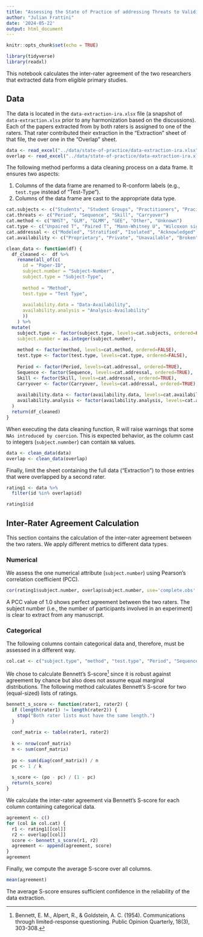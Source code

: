```yaml
---
title: "Assessing the State of Practice of addressing Threats to Validity in Crossover-Design Experiments: Interrater Agreement"
author: "Julian Frattini"
date: '2024-05-22'
output: html_document
---
```


```r
knitr::opts_chunk$set(echo = TRUE)

library(tidyverse)
library(readxl)
```

This notebook calculates the inter-rater agreement of the two researchers that extracted data from eligible primary studies.

## Data

The data is located in the `data-extraction-ira.xlsx` file (a snapshot of `data-extraction.xlsx` prior to any harmonization based on the discussions).
Each of the papers extracted from by both raters is assigned to one of the raters.
That rater contributed their extraction in the "Extraction" sheet of that file, the over one in the "Overlap" sheet.

```r
data <- read_excel("../data/state-of-practice/data-extraction-ira.xlsx", sheet="Extraction", skip=2)
overlap <- read_excel("../data/state-of-practice/data-extraction-ira.xlsx", sheet="Overlap", skip=2)
```

The following method performs a data cleaning process on a data frame. 
It ensures two aspects:

1. Columns of the data frame are renamed to R-conform labels (e.g., `test.type` instead of "Test-Type").
2. Columns of the data frame are cast to the appropriate data type.

```r
cat.subjects <- c("Students", "Student Groups", "Practitioners", "Pracititioner Groups", "Both", "Mixed Groups", "Researchers", "Unknown", "Other")
cat.threats <- c("Period", "Sequence", "Skill", "Carryover")
cat.method <- c("NHST", "GLM", "GLMM", "GEE", "Other", "Unknown")
cat.type <- c("Unpaired T", "Paired T", "Mann-Whitney U", "Wilcoxon signed-rank", "ANOVA", "Kruskal-Wallis", "Other")
cat.addressal <- c("Modeled", "Stratified", "Isolated", "Acknowledged", "Neglected", "Ignored")
cat.availability <- c("Proprietary", "Private", "Unavailable", "Broken", "Upon Request", "Reachable", "Open Source", "Archived")

clean_data <- function(df) {
  df_cleaned <-  df %>% 
    rename(all_of(c(
      id = "Paper-ID",
      subject.number = "Subject-Number",
      subject.type = "Subject-Type",
  
      method = "Method",
      test.type = "Test Type",
      
      availability.data = "Data-Availability",
      availability.analysis = "Analysis-Availability"
      ))
    ) %>% 
  mutate(
    subject.type <- factor(subject.type, levels=cat.subjects, ordered=FALSE),
    subject.number = as.integer(subject.number),
    
    method <- factor(method, levels=cat.method, ordered=FALSE),
    test.type <- factor(test.type, levels=cat.type, ordered=FALSE),
    
    Period <- factor(Period, levels=cat.addressal, ordered=TRUE),
    Sequence <- factor(Sequence, levels=cat.addressal, ordered=TRUE),
    Skill <- factor(Skill, levels=cat.addressal, ordered=TRUE),
    Carryover <- factor(Carryover, levels=cat.addressal, ordered=TRUE),
    
    availability.data <- factor(availability.data, levels=cat.availability, ordered=TRUE),
    availability.analysis <- factor(availability.analysis, levels=cat.availability, ordered=TRUE),
  )
  return(df_cleaned)
}
```

When executing the data cleaning function, R will raise warnings that some `NAs introduced by coercion`.
This is expected behavior, as the column cast to integers (`subject.numnber`) can contain `NA` values.

```r
data <- clean_data(data)
overlap <- clean_data(overlap)
```

Finally, limit the sheet containing the full data ("Extraction") to those entries that were overlapped by a second rater.

```r
rating1 <- data %>% 
  filter(id %in% overlap$id)

rating1$id
```

## Inter-Rater Agreement Calculation

This section contains the calculation of the inter-rater agreement between the two raters.
We apply different metrics to different data types.

### Numerical

We assess the one numerical attribute (`subject.number`) using Pearson's correlation coefficient (PCC).

```r
cor(rating1$subject.number, overlap$subject.number, use='complete.obs', method='pearson')
```

A PCC value of 1.0 shows perfect agreement between the two raters.
The subject number (i.e., the number of participants involved in an experiment) is clear to extract from any manuscript.

### Categorical

The following columns contain categorical data and, therefore, must be assessed in a different way.

```r
col.cat <- c("subject.type", "method", "test.type", "Period", "Sequence", "Skill", "Carryover", "availability.data", "availability.analysis")
```

We chose to calculate Bennett's S-score^[Bennett, E. M., Alpert, R., & Goldstein, A. C. (1954). Communications through limited-response questioning. Public Opinion Quarterly, 18(3), 303-308.] since it is robust against agreement by chance but also does not assume equal marginal distributions.
The following method calculates Bennett's S-score for two (equal-sized) lists of ratings.

```r
bennett_s_score <- function(rater1, rater2) {
  if (length(rater1) != length(rater2)) {
    stop("Both rater lists must have the same length.")
  }
  
  conf_matrix <- table(rater1, rater2)
  
  k <- nrow(conf_matrix)
  n <- sum(conf_matrix)
  
  po <- sum(diag(conf_matrix)) / n
  pc <- 1 / k
  
  s_score <- (po - pc) / (1 - pc)
  return(s_score)
}
```

We calculate the inter-rater agreement via Bennett's S-score for each column containing categorical data.

```r
agreement <- c()
for (col in col.cat) {
  r1 <- rating1[[col]]
  r2 <- overlap[[col]]
  score <- bennett_s_score(r1, r2)
  agreement <- append(agreement, score)
}
agreement
```

Finally, we compute the average S-score over all columns.

```r
mean(agreement)
```

The average S-score ensures sufficient confidence in the reliability of the data extraction.
